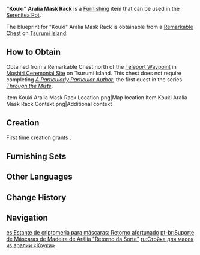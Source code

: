{{Furnishing Infobox
|id             = 370512
|image          = Item Kouki Aralia Mask Rack.png
|category       = Building
|subcategory    = Free Booth
|quality        = 3
|adeptal_energy = 60
|description    = A rack made of fine-quality [[Aralia Wood]] that is hung with various fox masks. The fox masks on such racks are not for sale, but are voluntarily donated by some residents.<br />There are many folk tales about fox masks in Inazuma folklore, and one of the stories claims that people may buy a "destined" fox mask at a key festival, and that the mask will help then fulfill a wish. However, the person needs to return the mask after their wish is fulfilled. The journey to the shrine to return the mask was too far, so people set up such a rack in the city.<br />Hence, perhaps each mask on this rack symbolizes the recent good fortune of an Inazuman.
|blueprint      = Remarkable Chest
|load           = 60
|reduced_load   = 45
}}
'''"Kouki" Aralia Mask Rack''' is a [[Furnishing]] item that can be used in the [[Serenitea Pot]].

The blueprint for "Kouki" Aralia Mask Rack is obtainable from a [[Remarkable Chest]] on [[Tsurumi Island]].

==How to Obtain==
Obtained from a Remarkable Chest north of the [[Teleport Waypoint]] in [[Moshiri Ceremonial Site]] on Tsurumi Island. This chest does not require completing ''[[A Particularly Particular Author]]'', the first quest in the series ''[[Through the Mists]]''.
<gallery>
Item Kouki Aralia Mask Rack Location.png|Map location
Item Kouki Aralia Mask Rack Context.png|Additional context
</gallery>

==Creation==
First time creation grants {{Item|Trust|24|x=60}}.
{{Recipe
|type = Creation
|time = 14h
|Aralia Wood = 8
|Blue Dye = 6
|sort = Aralia Wood;Blue Dye
}}

==Furnishing Sets==
{{Craft Usage}}

==Other Languages==
{{Other Languages
|en      = "Kouki" Aralia Mask Rack
|zhs     = 孔雀木「幸归」面具架
|zhs_rm  = Kǒngquè-mù "Xìng Guī" Miànjù Jià
|zht     = 孔雀木「幸歸」面具架
|zht_rm  = Kǒngquè-mù "Xìng Guī" Miànjù Jià
|zh_tl   = 
|ja      = 孔雀の「幸帰」面掛け
|ja_rm   = Kujaku no "Kouki" Men-kake
|ja_tl   = 
|ko      = 공작나무 「무사 귀환」 가면 걸이
|ko_rm   = Gongjang-namu "Musa Gwihwan" Gamyeon Geor'i
|ko_tl   = Peacock-tree "Safe Return" Mask Hanger
|es      = Estante de criptomeria para máscaras: Retorno afortunado
|es_tl   = Cryptomeria Mask Shelf: Lucky Return
|fr      = Support à masques «&nbsp;Kouki&nbsp;» en bois de cèdre inazumien
|fr_tl   = "Kouki" Mask Stand Made of Inazuman Cedar Wood
|ru      = Стойка для масок из аралии «Коуки»
|ru_tl   = Aralia Mask Rack "Kouki"
|th      = ชั้นแขวนหน้ากาก "โชคหวนคืน"
|th_rm   = Chan Khwaen Nakak "Chok Huan Khuen"
|th_tl   = Mask Hanger Shelf "Returning Fate"
|vi      = Giá Mặt Nạ Gỗ Khổng Tước "Kouki"
|vi_tl   = 
|de      = Maskengestell „Kouki“ aus Aralia-Holz
|de_tl   = Mask Rack "Kouki" from Aralia Wood
|id      = Rak Topeng Kayu Aralia: Kouki
|id_tl   = Aralia Mask Rack: Kouki
|pt      = Suporte de Máscaras de Madeira de Arália "Retorno da Sorte"
|pt_tl   = 
|tr      = "Kouki" Aralya Maske Askısı
|tr_tl   = Mask Hanger of "Kouki" Aralya
|it      = Supporto per maschere Kouki in legno d'aralia
|it_tl   = Support for Kouki Masks in Aralia Wood
}}

==Change History==
{{Change History|2.2}}

==Navigation==
{{Furnishing Navbox|exterior}}

[[es:Estante de criptomeria para máscaras: Retorno afortunado]]
[[pt-br:Suporte de Máscaras de Madeira de Arália "Retorno da Sorte"]]
[[ru:Стойка для масок из аралии «Коуки»]]